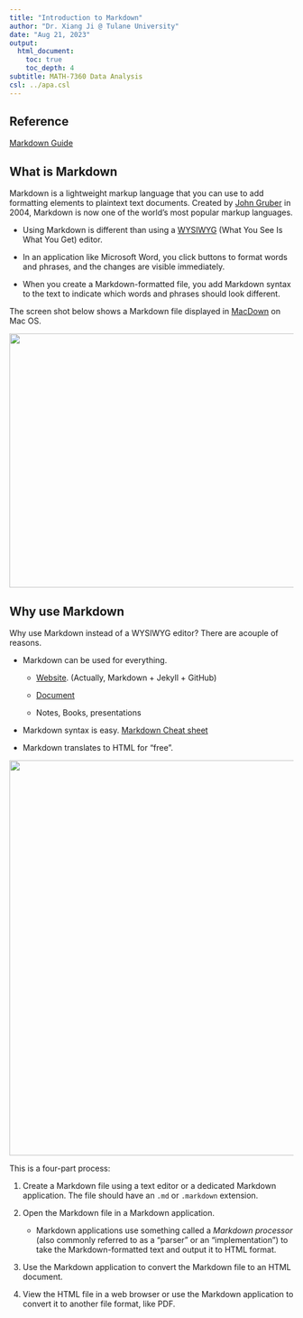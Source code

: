 ```yaml
---
title: "Introduction to Markdown"
author: "Dr. Xiang Ji @ Tulane University"
date: "Aug 21, 2023"
output:
  html_document:
    toc: true
    toc_depth: 4  
subtitle: MATH-7360 Data Analysis
csl: ../apa.csl
---
```


## Reference
[Markdown Guide](https://www.markdownguide.org/getting-started/)

## What is Markdown
Markdown is a lightweight markup language that you can use to add formatting elements to plaintext text documents.
Created by [John Gruber](https://daringfireball.net/projects/markdown/) in 2004, Markdown is now one of the world’s most popular markup languages.

- Using Markdown is different than using a [WYSIWYG](https://en.wikipedia.org/wiki/WYSIWYG) (What You See Is What You Get) editor.

- In an application like Microsoft Word, you click buttons to format words and phrases, and the changes are visible immediately.

- When you create a Markdown-formatted file, you add Markdown syntax to the text to indicate which words and phrases should look different.

The screen shot below shows a Markdown file displayed in [MacDown](https://macdown.uranusjr.com/) on Mac OS.

<p align="center">
  <img src="./MacDownExample.png" height="450" width="700">
</p>

## Why use Markdown

Why use Markdown instead of a WYSIWYG editor?  There are acouple of reasons.

- Markdown can be used for everything.

    - [Website](https://tulane-math-7360-2023.github.io/).  (Actually, Markdown + Jekyll + GitHub)
    
    - [Document](https://www.markdownguide.org/getting-started/#documents)
    
    - Notes, Books, presentations

- Markdown syntax is easy.  [Markdown Cheat sheet](https://www.markdownguide.org/cheat-sheet/)

- Markdown translates to HTML for "free".

<p align="center">
  <img src="./markdown-flowchart.png" width="700">
</p>

This is a four-part process:

1. Create a Markdown file using a text editor or a dedicated Markdown application.
The file should have an `.md` or `.markdown` extension.

2. Open the Markdown file in a Markdown application.

    - Markdown applications use something called a _Markdown_ _processor_ (also commonly referred to as a "parser" or an "implementation")
    to take the Markdown-formatted text and output it to HTML format.

3. Use the Markdown application to convert the Markdown file to an HTML document.

4. View the HTML file in a web browser or use the Markdown application to convert it to another file format, like PDF.

